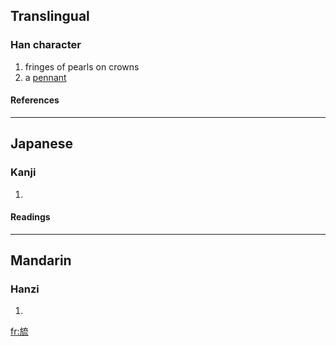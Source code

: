 ==Translingual==
===Han character===
{{Han char|rn=70|rad=方|as=07|sn=11|four=|canj=卜尸卜戈山 (YSYIU)}}
# fringes of pearls on crowns
# a [[pennant]]
====References====
{{Han ref|kx=0483.120|dkj=13651|dj=0845.080|hdz=32182.020|uh=65C8|ud=26056}}
----
==Japanese==
===Kanji===
{{ja-kanji|grade=|rs=方07}}
# {{defn|Japanese}} 
====Readings====
{{ja-readings|on=[[りゅう]] (ryū)|kun=[[はたあし]] (hataashi)}}
----
==Mandarin==
===Hanzi===
{{cmn-hanzi|pin=[[liú]] (liu2)|wg=liu<sup>2</sup>}}
# {{defn|Mandarin}}

[[fr:旈]]